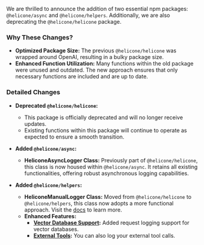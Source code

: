We are thrilled to announce the addition of two essential npm packages: `@helicone/async` and `@helicone/helpers`. Additionally, we are also deprecating the `@helicone/helicone` package.

### Why These Changes?

- **Optimized Package Size:** The previous `@helicone/helicone` was wrapped around OpenAI, resulting in a bulky package size.
- **Enhanced Function Utilization:** Many functions within the old package were unused and outdated. The new approach ensures that only necessary functions are included and are up to date.

### Detailed Changes

- **Deprecated `@helicone/helicone`:**

  - This package is officially deprecated and will no longer receive updates.
  - Existing functions within this package will continue to operate as expected to ensure a smooth transition.

- **Added `@helicone/async`:**

  - **HeliconeAsyncLogger Class:** Previously part of `@helicone/helicone`, this class is now housed within `@helicone/async`. It retains all existing functionalities, offering robust asynchronous logging capabilities.

- **Added `@helicone/helpers`:**
  - **HeliconeManualLogger Class:** Moved from `@helicone/helicone` to `@helicone/helpers`, this class now adopts a more functional approach. Visit the [docs](https://docs.helicone.ai/getting-started/integration-method/custom) to learn more.
  - **Enhanced Features:**
    - **[Vector Database Support](https://docs.helicone.ai/integrations/vectordb/javascript):** Added request logging support for vector databases.
    - **[External Tools](https://docs.helicone.ai/integrations/tools/javascript):** You can also log your external tool calls.
